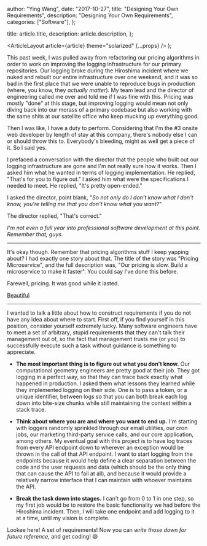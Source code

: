 
  author: "Ying Wang",
  date: "2017-10-27",
  title: "Designing Your Own Requirements",
  description: "Designing Your Own Requirements",
  categories: ["Software"],
};

  title: article.title,
  description: article.description,
};

  <ArticleLayout article={article} theme="solarized" {...props} />
);

This past week, I was pulled away from refactoring our pricing algorithms in order to work on improving the logging infrastructure for our primary repositories. Our logging broke during the Hiroshima incident where we nuked and rebuilt our entire infrastructure over one weekend, and it was so bad in the first place that we were unable to reproduce bugs in production (where, you know, they _actually matter_). My team lead and the director of engineering called me over and told me if I was fine with this. Pricing was mostly "done" at this stage, but improving logging would mean not only diving back into our morass of a primary codebase but also working with the same shits at our satellite office who keep mucking up everything good.

Then I was like, I have a duty to perform. Considering that I'm the \#3 onsite web developer by length of stay at this company, there's nobody else I can or should throw this to. Everybody's bleeding, might as well get a piece of it. So I said yes.

I prefaced a conversation with the director that the people who built out our logging infrastructure are gone and I'm not really sure how it works. Then I asked him what he wanted in terms of logging implementation. He replied, "That's for you to figure out." I asked him what were the specifications I needed to meet. He replied, "It's pretty open-ended."

I asked the director, point blank, "_So not only do I don't know what I don't know, you're telling me that you don't know what you want?_"

The director replied, "That's correct."

_I'm not even a full year into professional software development at this point. Remember that, guys._

---

It's okay though. Remember that pricing algorithms stuff I keep yapping about? I had exactly one story about that. The title of the story was "Pricing Microservice", and the full description was, "Our pricing is slow. Build a microservice to make it faster". You could say I've done this before.

Farewell, pricing. It was good while it lasted.

[Beautiful](/img/posts/2017/10/27/designing_your_own_requirements_1.gif)

---

I wanted to talk a little about how to construct requirements if you do not have any idea about where to start. First off, if you find yourself in this position, consider yourself extremely lucky. Many software engineers have to meet a set of arbitrary, stupid requirements that they can't talk their management out of, so the fact that management trusts me (or you) to successfully execute such a task without guidance is something to appreciate.

- **The most important thing is to figure out what you don't know.** Our computational geometry engineers are pretty good at their job. They got logging in a perfect way, so that they can trace back exactly what happened in production. I asked them what lessons they learned while they implemented logging on their side. One is to pass a token, or a unique identifier, between logs so that you can both break each log down into bite-size chunks while still maintaining the context within a stack trace.

- **Think about where you are and where you want to end up.** I'm starting with loggers randomly sprinkled through our email utilities, our cron jobs, our marketing third-party service calls, and our core application, among others. My eventual goal with this project is to have log traces from every API endpoint down to wherever an exception would be thrown in the call of that API endpoint. I want to start logging from the endpoints because it would help define a clear separation between the code and the user requests and data (which should be the only thing that can cause the API to fail at all), and because it would provide a relatively narrow interface that I can maintain with whoever maintains the API.

- **Break the task down into stages.** I can't go from 0 to 1 in one step, so my first job would be to restore the basic functionality we had before the Hiroshima incident. Then, I will take one endpoint and add logging to it at a time, until my vision is complete.

Lookee here! A set of requirements! Now you can _write those down for future reference_, and get coding! :smile:
